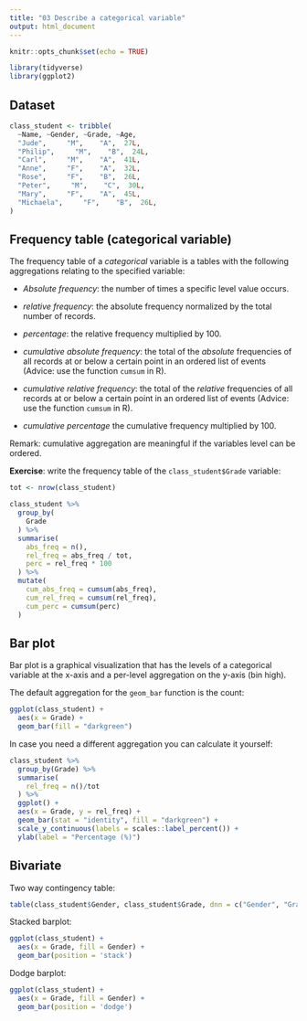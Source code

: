 ```yaml
---
title: "03 Describe a categorical variable"
output: html_document
---
```


```r
knitr::opts_chunk$set(echo = TRUE)

library(tidyverse)
library(ggplot2)
```

## Dataset

```r
class_student <- tribble(
  ~Name, ~Gender, ~Grade, ~Age,
  "Jude",     "M",    "A",  27L,
  "Philip",     "M",    "B",  24L,
  "Carl",     "M",    "A",  41L,
  "Anne",     "F",    "A",  32L,
  "Rose",     "F",    "B",  26L,
  "Peter",     "M",    "C",  30L,
  "Mary",     "F",    "A",  45L,
  "Michaela",     "F",    "B",  26L,
)
```


## Frequency table (categorical variable)

The frequency table of a *categorical* variable is a tables with the following aggregations relating to the specified variable:

- *Absolute frequency*: the number of times a specific level value occurs.

- *relative frequency*: the absolute frequency normalized by the total number of records. 

- *percentage*: the relative frequency multiplied by 100.

- *cumulative absolute frequency*: the total of the *absolute* frequencies of all records at or below a certain point in an ordered list of events (Advice: use the function `cumsum` in R).

- *cumulative relative frequency*: the total of the *relative* frequencies of all records at or below a certain point in an ordered list of events (Advice: use the function `cumsum` in R).

- *cumulative percentage*  the cumulative frequency multiplied by 100.


Remark: cumulative aggregation are meaningful if the variables level can be ordered.


**Exercise**: write the frequency table of the `class_student$Grade` variable:

```r
tot <- nrow(class_student)

class_student %>%
  group_by(
    Grade
  ) %>% 
  summarise(
    abs_freq = n(),
    rel_freq = abs_freq / tot,
    perc = rel_freq * 100
  ) %>% 
  mutate(
    cum_abs_freq = cumsum(abs_freq),
    cum_rel_freq = cumsum(rel_freq),
    cum_perc = cumsum(perc)
  )
```

## Bar plot 

Bar plot is a graphical visualization that has the levels of a categorical variable at the x-axis and a per-level aggregation on the y-axis (bin high).

The default aggregation for the `geom_bar` function is the count:

```r
ggplot(class_student) +
  aes(x = Grade) +
  geom_bar(fill = "darkgreen")
```

In case you need a different aggregation you can calculate it yourself:

```r
class_student %>% 
  group_by(Grade) %>% 
  summarise(
    rel_freq = n()/tot
  ) %>% 
  ggplot() +
  aes(x = Grade, y = rel_freq) +
  geom_bar(stat = "identity", fill = "darkgreen") +
  scale_y_continuous(labels = scales::label_percent()) +
  ylab(label = "Percentage (%)")
```


## Bivariate

Two way contingency table:

```r
table(class_student$Gender, class_student$Grade, dnn = c("Gender", "Grade"))
```


Stacked barplot:

```r
ggplot(class_student) +
  aes(x = Grade, fill = Gender) +
  geom_bar(position = 'stack')
```

Dodge barplot:

```r
ggplot(class_student) +
  aes(x = Grade, fill = Gender) +
  geom_bar(position = 'dodge')
```


